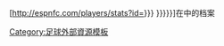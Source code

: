 [http://espnfc.com/players/stats?id={{{1|{{{id}}}}}} {{{2|{{{name|{{PAGENAME}}}}}}}}]在{{le|ESPN FC|ESPN FC}}中的档案<noinclude>
[[Category:足球外部資源模板]]

</noinclude>
